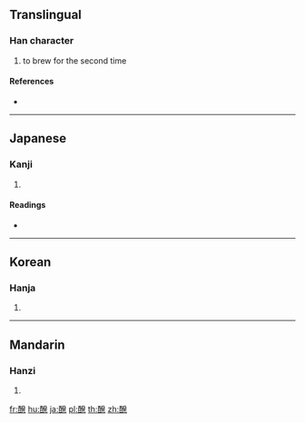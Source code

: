 {{character info/new}}
{{also|醱}}
==Translingual==

===Han character===
{{Han char|rn=164|rad=酉|as=09|sn=16|four=|canj=MWNOP}}

# to brew for the second time

====References====
* {{Han ref|kx=1285.371|hdz=63592.091|uh=9197|ud=37271}}

----

==Japanese==

===Kanji===
{{ja-kanji|grade=|rs=酉09}}

# {{defn|lang=ja|sort=酉09}}

====Readings====
* {{ja-readings|on=[[はつ]] (hatsu)|kun=[[かもす]] (kamosu)|nanori=}}

----

==Korean==

===Hanja===
{{ko-hanja|hangeul=발|eumhun=|rv=bal|mr=pal|y=pal}}

# {{defn|lang=ko|sort=酉09}}

----

==Mandarin==

===Hanzi===
{{cmn-hanzi|pin=[[pò]] ([[po4]])|wg=p'o<sup>4</sup>}}

# {{defn|lang=cmn|sort=酉09}}

[[fr:醗]]
[[hu:醗]]
[[ja:醗]]
[[pl:醗]]
[[th:醗]]
[[zh:醗]]